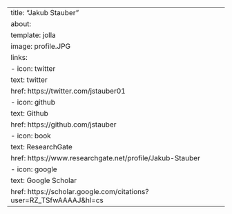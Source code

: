 ---
title: "Jakub Stauber"
about:
  template: jolla 
  image: profile.JPG
  links:
    - icon: twitter
      text: twitter
      href: https://twitter.com/jstauber01
    - icon: github
      text: Github
      href: https://github.com/jstauber
    - icon: book
      text: ResearchGate
      href: https://www.researchgate.net/profile/Jakub-Stauber
    - icon: google
      text: Google Scholar
      href: https://scholar.google.com/citations?user=RZ_TSfwAAAAJ&hl=cs
---